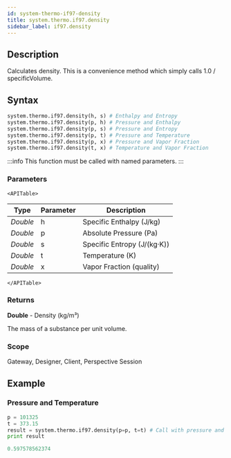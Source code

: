 ```yaml
---
id: system-thermo-if97-density
title: system.thermo.if97.density
sidebar_label: if97.density
---
```



## Description

Calculates density. This is a convenience method which simply calls 1.0 / specificVolume.

## Syntax

```python
system.thermo.if97.density(h, s) # Enthalpy and Entropy
system.thermo.if97.density(p, h) # Pressure and Enthalpy
system.thermo.if97.density(p, s) # Pressure and Entropy
system.thermo.if97.density(p, t) # Pressure and Temperature
system.thermo.if97.density(p, x) # Pressure and Vapor Fraction
system.thermo.if97.density(t, x) # Temperature and Vapor Fraction
```

:::info
This function must be called with named parameters.
:::

### Parameters

```mdx-code-block
<APITable>
```

| Type     | Parameter | Description                     |
| -------- | --------- | ------------------------------- |
| _Double_ | h         | Specific Enthalpy (J/kg)        |
| _Double_ | p         | Absolute Pressure (Pa)          |
| _Double_ | s         | Specific Entropy (J/(kg·K))     |
| _Double_ | t         | Temperature (K)                |
| _Double_ | x         | Vapor Fraction (quality) |
```mdx-code-block
</APITable>
```

### Returns
__Double__ - Density (kg/m³)

The mass of a substance per unit volume.

### Scope
Gateway, Designer, Client, Perspective Session

## Example

### Pressure and Temperature
```python
p = 101325
t = 373.15
result = system.thermo.if97.density(p=p, t=t) # Call with pressure and temperature
print result
```

```python title="Result"
0.597578562374

```